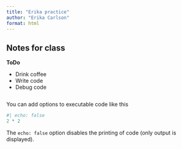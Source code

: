 ```yaml
---
title: "Erika practice"
author: "Erika Carlson"
format: html
---
```


## Notes for class

**ToDo**

- Drink coffee
- Write code
- Debug code

```r

```

You can add options to executable code like this 

```r
#| echo: false
2 * 2
```

The `echo: false` option disables the printing of code (only output is displayed).
